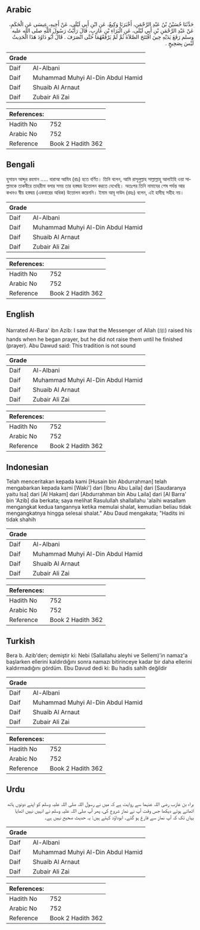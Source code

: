 ## Arabic


<div dir="rtl" lang="ar" style={{fontSize:'larger',backgroundColor:'#f8f9fa',padding:20}}>
حَدَّثَنَا حُسَيْنُ بْنُ عَبْدِ الرَّحْمَنِ، أَخْبَرَنَا وَكِيعٌ، عَنِ ابْنِ أَبِي لَيْلَى، عَنْ أَخِيهِ، عِيسَى عَنِ الْحَكَمِ، عَنْ عَبْدِ الرَّحْمَنِ بْنِ أَبِي لَيْلَى، عَنِ الْبَرَاءِ بْنِ عَازِبٍ، قَالَ رَأَيْتُ رَسُولَ اللَّهِ صلى الله عليه وسلم رَفَعَ يَدَيْهِ حِينَ افْتَتَحَ الصَّلاَةَ ثُمَّ لَمْ يَرْفَعْهُمَا حَتَّى انْصَرَفَ ‏.‏ قَالَ أَبُو دَاوُدَ هَذَا الْحَدِيثُ لَيْسَ بِصَحِيحٍ ‏.‏
</div>
<div style={{backgroundColor:'#f8f9fa',padding:20, marginBottom: 10}}><table> <thead> <tr> <th>Grade</th> <th></th> </tr> </thead> <tbody> <tr><td>Daif</td><td>Al-Albani</td></tr><tr><td>Daif</td><td>Muhammad Muhyi Al-Din Abdul Hamid</td></tr><tr><td>Daif</td><td>Shuaib Al Arnaut</td></tr><tr><td>Daif</td><td>Zubair Ali Zai</td></tr></tbody></table><table> <thead> <tr> <th>References:</th> <th></th> </tr> </thead> <tbody><tr><td>Hadith No</td><td>752</td></tr><tr><td>Arabic No</td><td>752</td></tr><tr><td>Reference</td><td>Book 2 Hadith 362</td></tr></tbody></table></div>

## Bengali


<div dir="ltr" lang="bn" style={{fontSize:'larger',backgroundColor:'#f8f9fa',padding:20}}>
হুসায়ন আব্দুর রহমান ..... বারাআ আযিব (রাঃ) হতে বর্ণিত। তিনি বলেন, আমি রাসূলুল্লাহ সাল্লাল্লাহু আলাইহি ওয়া সাল্লামকে তাকবীরে তাহরীমা বলার সময় তার হস্তদ্বয় উত্তোলন করতে দেখেছি। অতঃপর তিনি নামাযের শেষ পর্যন্ত আর কখনও স্বীয় হস্তদ্বয় (একবারের অধিক) উত্তোলন করেননি। ইমাম আবূ দাউদ (রহঃ) বলেন, এই হাদীছ সহীহ নয়।
</div>
<div style={{backgroundColor:'#f8f9fa',padding:20, marginBottom: 10}}><table> <thead> <tr> <th>Grade</th> <th></th> </tr> </thead> <tbody> <tr><td>Daif</td><td>Al-Albani</td></tr><tr><td>Daif</td><td>Muhammad Muhyi Al-Din Abdul Hamid</td></tr><tr><td>Daif</td><td>Shuaib Al Arnaut</td></tr><tr><td>Daif</td><td>Zubair Ali Zai</td></tr></tbody></table><table> <thead> <tr> <th>References:</th> <th></th> </tr> </thead> <tbody><tr><td>Hadith No</td><td>752</td></tr><tr><td>Arabic No</td><td>752</td></tr><tr><td>Reference</td><td>Book 2 Hadith 362</td></tr></tbody></table></div>

## English


<div dir="ltr" lang="en" style={{fontSize:'larger',backgroundColor:'#f8f9fa',padding:20}}>
Narrated Al-Bara' ibn Azib: I saw that the Messenger of Allah (ﷺ) raised his hands when he began prayer, but he did not raise them until he finished (prayer). Abu Dawud said: This tradition is not sound
</div>
<div style={{backgroundColor:'#f8f9fa',padding:20, marginBottom: 10}}><table> <thead> <tr> <th>Grade</th> <th></th> </tr> </thead> <tbody> <tr><td>Daif</td><td>Al-Albani</td></tr><tr><td>Daif</td><td>Muhammad Muhyi Al-Din Abdul Hamid</td></tr><tr><td>Daif</td><td>Shuaib Al Arnaut</td></tr><tr><td>Daif</td><td>Zubair Ali Zai</td></tr></tbody></table><table> <thead> <tr> <th>References:</th> <th></th> </tr> </thead> <tbody><tr><td>Hadith No</td><td>752</td></tr><tr><td>Arabic No</td><td>752</td></tr><tr><td>Reference</td><td>Book 2 Hadith 362</td></tr></tbody></table></div>

## Indonesian


<div dir="ltr" lang="id" style={{fontSize:'larger',backgroundColor:'#f8f9fa',padding:20}}>
Telah menceritakan kepada kami [Husain bin Abdurrahman] telah mengabarkan kepada kami [Waki'] dari [Ibnu Abu Laila] dari [Saudaranya yaitu Isa] dari [Al Hakam] dari [Abdurrahman bin Abu Laila] dari [Al Barra' bin 'Azib] dia berkata; saya melihat Rasulullah shallallahu 'alaihi wasallam mengangkat kedua tangannya ketika memulai shalat, kemudian beliau tidak mengangkatnya hingga selesai shalat." Abu Daud mengakata; "Hadits ini tidak shahih
</div>
<div style={{backgroundColor:'#f8f9fa',padding:20, marginBottom: 10}}><table> <thead> <tr> <th>Grade</th> <th></th> </tr> </thead> <tbody> <tr><td>Daif</td><td>Al-Albani</td></tr><tr><td>Daif</td><td>Muhammad Muhyi Al-Din Abdul Hamid</td></tr><tr><td>Daif</td><td>Shuaib Al Arnaut</td></tr><tr><td>Daif</td><td>Zubair Ali Zai</td></tr></tbody></table><table> <thead> <tr> <th>References:</th> <th></th> </tr> </thead> <tbody><tr><td>Hadith No</td><td>752</td></tr><tr><td>Arabic No</td><td>752</td></tr><tr><td>Reference</td><td>Book 2 Hadith 362</td></tr></tbody></table></div>

## Turkish


<div dir="ltr" lang="tr" style={{fontSize:'larger',backgroundColor:'#f8f9fa',padding:20}}>
Bera b. Azib'den; demiştir ki: Nebi (Sallallahu aleyhi ve Sellem)'in namaz'a başlarken ellerini kaldırdığını sonra namazı bitirinceye kadar bir daha ellerini kaldırmadığını gördüm. Ebu Davud dedi ki: Bu hadis sahîh değildir
</div>
<div style={{backgroundColor:'#f8f9fa',padding:20, marginBottom: 10}}><table> <thead> <tr> <th>Grade</th> <th></th> </tr> </thead> <tbody> <tr><td>Daif</td><td>Al-Albani</td></tr><tr><td>Daif</td><td>Muhammad Muhyi Al-Din Abdul Hamid</td></tr><tr><td>Daif</td><td>Shuaib Al Arnaut</td></tr><tr><td>Daif</td><td>Zubair Ali Zai</td></tr></tbody></table><table> <thead> <tr> <th>References:</th> <th></th> </tr> </thead> <tbody><tr><td>Hadith No</td><td>752</td></tr><tr><td>Arabic No</td><td>752</td></tr><tr><td>Reference</td><td>Book 2 Hadith 362</td></tr></tbody></table></div>

## Urdu


<div dir="rtl" lang="ur" style={{fontSize:'larger',backgroundColor:'#f8f9fa',padding:20}}>
براء بن عازب رضی اللہ عنہما سے روایت ہے کہ میں نے رسول اللہ صلی اللہ علیہ وسلم کو اپنے دونوں ہاتھ اٹھاتے ہوئے دیکھا جس وقت آپ نے نماز شروع کی، پھر آپ صلی اللہ علیہ وسلم نے انہیں نہیں اٹھایا یہاں تک کہ آپ نماز سے فارغ ہو گئے۔ ابوداؤد کہتے ہیں: یہ حدیث صحیح نہیں ہے۔
</div>
<div style={{backgroundColor:'#f8f9fa',padding:20, marginBottom: 10}}><table> <thead> <tr> <th>Grade</th> <th></th> </tr> </thead> <tbody> <tr><td>Daif</td><td>Al-Albani</td></tr><tr><td>Daif</td><td>Muhammad Muhyi Al-Din Abdul Hamid</td></tr><tr><td>Daif</td><td>Shuaib Al Arnaut</td></tr><tr><td>Daif</td><td>Zubair Ali Zai</td></tr></tbody></table><table> <thead> <tr> <th>References:</th> <th></th> </tr> </thead> <tbody><tr><td>Hadith No</td><td>752</td></tr><tr><td>Arabic No</td><td>752</td></tr><tr><td>Reference</td><td>Book 2 Hadith 362</td></tr></tbody></table></div>